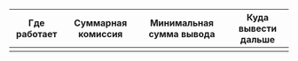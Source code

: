 
Где работает | Суммарная комиссия | Минимальная сумма вывода | Куда вывести дальше
----- | ----- | ----- | -----
 <QiwiConditionsTable1/>| <QiwiConditionsTable2/>| <QiwiConditionsTable3/>| <QiwiConditionsTable4/>
